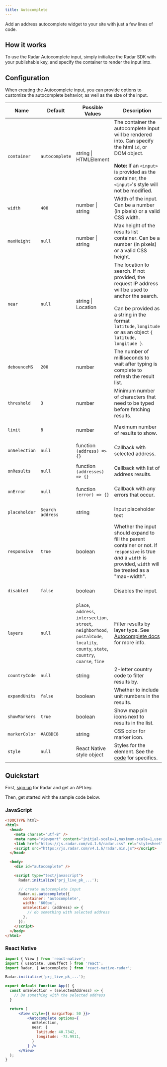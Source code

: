 ```yaml
---
title: Autocomplete
---
```


Add an address autocomplete widget to your site with just a few lines of code.

<AutocompleteInput />

## How it works

To use the Radar Autocomplete input, simply initialize the Radar SDK with your publishable key, and specify the container to render the input into.

## Configuration

When creating the Autocomplete input, you can provide options to customize the autocomplete behavior, as well as the size of the input.

<div class="full-width-table">

| Name  | Default | Possible Values | Description           | SDK availability |
|-------|---------|-----------------|-----------------------|------------------|
|`container` |`autocomplete` |string \| HTMLElement |The container the autocomplete input will be rendered into. Can specify the html `id`, or DOM object. <br /><br /><b>Note:</b> If an `<input>` is provided as the container, the `<input>`'s style will not be modified. |Web|
|`width` |`400` |number \| string |Width of the input. Can be a number (in pixels) or a valid CSS width.|Web|
|`maxHeight` |`null` |number \| string |Max height of the results list container. Can be a number (in pixels) or a valid CSS height.|Web|
|`near` |`null` |string \| Location | The location to search. If not provided, the request IP address will be used to anchor the search. <br /><br />Can be provided as a string in the format `latitude,longitude` or as an object `{ latitude, longitude }`. |Web, React Native|
|`debounceMS` |`200` |number |The number of milliseconds to wait after typing is complete to refresh the result list.|Web, React Native|
|`threshold` |`3` |number |Minimum number of characters that need to be typed before fetching results.|Web, React Native|
|`limit` |`8` |number |Maximum number of results to show.|Web, React Native|
|`onSelection` |`null` |function `(address) => {}`|Callback with selected address.|Web, React Native|
|`onResults` |`null` |function `(addresses) => {}`|Callback with list of address results.|Web, React Native|
|`onError` |`null` |function `(error) => {}`|Callback with any errors that occur.|Web, React Native|
|`placeholder` |`Search address` |string |Input placeholder text|Web, React Native|
|`responsive` |`true` |boolean |Whether the input should expand to fill the parent container or not. If `responsive` is true _and_ a `width` is provided, `width` will be treated as a "max-width".|Web|
|`disabled` |`false` |boolean |Disables the input.|Web, React Native|
|`layers` |`null` |`place`, `address`, `intersection`, `street`, `neighborhood`, `postalCode`, `locality`, `county`, `state`, `country`, `coarse`, `fine` |Filter results by layer type. See [Autocomplete docs](/documentation/api#query-parameters-3) for more info.|Web, React Native|
|`countryCode` |`null` |string|2-letter country code to filter results by.|Web, React Native|
|`expandUnits` |`false` |boolean|Whether to include unit numbers in the results.|Web|
|`showMarkers` |`true` |boolean |Show map pin icons next to results in the list.|Web, React Native|
|`markerColor` |`#ACBDC8` |string |CSS color for marker icon.|Web|
|`style`|`null`|React Native style object|Styles for the element. See the [code](https://github.com/radarlabs/react-native-radar/blob/be23434ba731dda7015e25b7fc3a6364ff1b311d/js/ui/autocomplete.jsx#L153) for specifics.|React Native|
</div>

## Quickstart

First, [sign up](https://radar.com/signup) for Radar and get an API key.

Then, get started with the sample code below.

### JavaScript

```html
<!DOCTYPE html>
<html>
  <head>
    <meta charset="utf-8" />
    <meta name="viewport" content="initial-scale=1,maximum-scale=1,user-scalable=no" />
    <link href="https://js.radar.com/v4.1.6/radar.css" rel="stylesheet">
    <script src="https://js.radar.com/v4.1.6/radar.min.js"></script>
  </head>

  <body>
    <div id="autocomplete" />

    <script type="text/javascript">
      Radar.initialize('prj_live_pk_...');

      // create autocomplete input
      Radar.ui.autocomplete({
        container: 'autocomplete',
        width: '600px',
        onSelection: (address) => {
          // do something with selected address
        },
      });
    </script>
  </body>
</html>
```

### React Native

```jsx
import { View } from 'react-native';
import { useState, useEffect } from 'react';
import Radar, { Autocomplete } from 'react-native-radar';

Radar.initialize('prj_live_pk_...');

export default function App() {
  const onSelection = (selectedAddress) => {
    // Do something with the selected address
  }

  return (
      <View style={{ marginTop: 50 }}>
          <Autocomplete options={
            onSelection,
            near: {
              latitude: 40.7342,
              longitude: -73.9911,
            }
          } />
      </View>
  );
}
```

